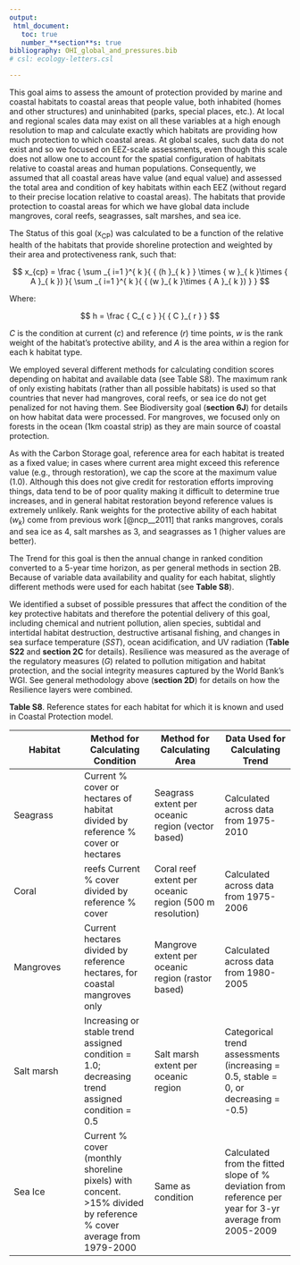 ```yaml
---
output:
 html_document:
   toc: true
   number_**section**s: true
bibliography: OHI_global_and_pressures.bib
# csl: ecology-letters.csl

---
```


This goal aims to assess the amount of protection provided by marine and coastal habitats to coastal areas that people value, both inhabited (homes and other structures) and uninhabited (parks, special places, etc.). At local and regional scales data may exist on all these variables at a high enough resolution to map and calculate exactly which habitats are providing how much protection to which coastal areas. At global scales, such data do not exist and so we focused on EEZ-scale assessments, even though this scale does not allow one to account for the spatial configuration of habitats relative to coastal areas and human populations. Consequently, we assumed that all coastal areas have value (and equal value) and assessed the total area and condition of key habitats within each EEZ (without regard to their precise location relative to coastal areas). The habitats that provide protection to coastal areas for which we have global data include mangroves, coral reefs, seagrasses, salt marshes, and sea ice.


The Status of this goal (x<sub>CP</sub>) was calculated to be a function of the relative health of the habitats that provide shoreline protection and weighted by their area and protectiveness rank, such that:

$$
x_{cp} = \frac { \sum _{ i=1 }^{ k }{ { (h }_{ k } } \times { w }_{ k }\times { A }_{ k }) }{ \sum _{ i=1 }^{ k }{ { (w }_{ k }\times { A }_{ k }) }  }
$$

Where:

$$
h = \frac { C_{ c } }{ { C }_{ r } }
$$

_C_ is the condition at current (_c_) and reference (_r_) time points, _w_ is the rank weight of the habitat’s protective ability, and _A_ is the area within a region for each k habitat type.

We employed several different methods for calculating condition scores depending on habitat and available data (see Table S8). The maximum rank of only existing habitats (rather than all possible habitats) is used so that countries that never had mangroves, coral reefs, or sea ice do not get penalized for not having them. See Biodiversity goal (**section 6J**) for details on how habitat data were processed. For mangroves, we focused only on forests in the ocean (1km coastal strip) as they are main source of coastal protection.

As with the Carbon Storage goal, reference area for each habitat is treated as a fixed value; in cases where current area might exceed this reference value (e.g., through restoration), we cap the score at the maximum value (1.0). Although this does not give credit for restoration efforts improving things, data tend to be of poor quality making it difficult to determine true increases, and in general habitat restoration beyond reference values is extremely unlikely. Rank weights for the protective ability of each habitat (_w<sub>k</sub>_) come from previous work [@ncp__2011] that ranks mangroves, corals and sea ice as 4, salt marshes as 3, and seagrasses as 1 (higher values are better).

The Trend for this goal is then the annual change in ranked condition converted to a 5-year time horizon, as per general methods in section 2B. Because of variable data availability and quality for each habitat, slightly different methods were used for each habitat (see **Table S8**).

We identified a subset of possible pressures that affect the condition of the key protective habitats and therefore the potential delivery of this goal, including chemical and nutrient pollution, alien species, subtidal and intertidal habitat destruction, destructive artisanal fishing, and changes in sea surface temperature (_SST_), ocean acidification, and UV radiation (**Table S22** and **section 2C** for details). Resilience was measured as the average of the regulatory measures (_G_) related to pollution mitigation and habitat protection, and the social integrity measures captured by the World Bank’s WGI. See general methodology above (**section 2D**) for details on how the Resilience layers were combined.

**Table S8**. Reference states for each habitat for which it is known and used in Coastal Protection model.

|Habitat| Method for Calculating Condition| Method for Calculating Area | Data Used for Calculating Trend |
|----|----|----|----|
|Seagrass | Current % cover or hectares of habitat divided by reference % cover or hectares | Seagrass extent per oceanic region (vector based) | Calculated across data from 1975-2010 |
|Coral| reefs Current % cover divided by reference % cover | Coral reef extent per oceanic region (500 m resolution) | Calculated across data from 1975-2006|
|Mangroves | Current hectares divided by reference hectares, for coastal mangroves only | Mangrove extent per oceanic region (rastor based) | Calculated across data from 1980-2005|
|Salt marsh| Increasing or stable trend assigned condition = 1.0; decreasing trend assigned condition = 0.5 | Salt marsh extent per oceanic region | Categorical trend assessments (increasing = 0.5, stable = 0, or decreasing = -0.5) |
|Sea Ice| Current % cover (monthly shoreline pixels) with concent. >15% divided by reference % cover average from 1979-2000 | Same as condition | Calculated from the fitted slope of % deviation from reference per year for 3-yr average from 2005-2009|
